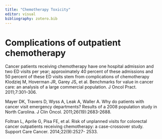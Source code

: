 ```yaml
---
title: "Chemotherapy Toxicity"
editor: visual
bibliography: zotero.bib
---
```


# Complications of outpatient chemotherapy

Cancer patients receiving chemotherapy have one hospital admission and two ED visits per year; approximately 40 percent of these admissions
and 50 percent of these ED visits stem from complications of chemotherapy Klodziej M, Hoverman JR, Garey JS, et al. Benchmarks for value in cancer care: an analysis of
a large commercial population. J Oncol Pract. 2011;7:301–306.




Mayer DK, Travers D, Wyss A, Leak A, Waller A. Why do patients with cancer visit
emergency departments? Results of a 2008 population study in North Carolina. J Clin Oncol.
2011;26(19):2683-2688.


Foltran L, Aprile G, Pisa FE, et al. Risk of unplanned visits for colorectal cancer outpatients
receiving chemotherapy: a case-crossover study. Support Care Cancer. 2014;22(9):2527-
2533.
